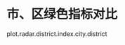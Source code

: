 <!-- chapter radar  -->

# 市、区绿色指标对比


plot.radar.district.index.city.district


<!-- end of chapter radar  -->
